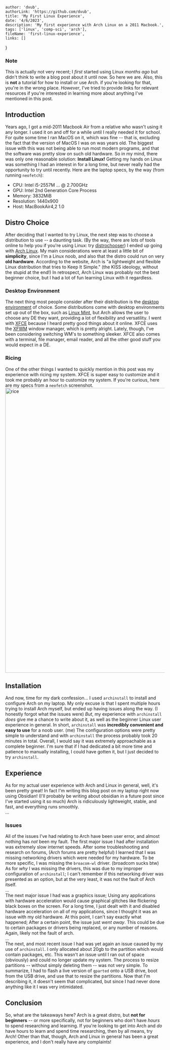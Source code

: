     author: 'dvub',
    authorLink: 'https://github.com/dvub',
    title: 'My First Linux Experience',
    date: '4/6/2023',
    description: 'My first experience with Arch Linux on a 2011 Macbook.',
    tags: ['linux', 'comp-sci', 'arch'],
    fileName: 'first-linux-experience',
    links: []
}

### Note
This is actually not very recent; I *first* started using Linux *months ago* but didn't think to write a blog post about it until now. So here we are.
Also, this is **not** a tutorial for how to install or use Arch. if you're looking for that, you're in the wrong place. *However*, I've tried to provide links for relevant resources if you're interested in learning more about anything I've mentioned in this post. 

## Introduction
Years ago, I got a mid-2011 Macbook Air from a relative who wasn't using it any longer. I used it on and off for a while until I really needed it for school. For quite some time I ran MacOS on it, which was fine -- that is, excluding the fact that the version of MacOS I was on was years old. The biggest issue with this was not being able to run most modern programs, and that the software was pretty slow on such old hardware. So in my mind, there was only one reasonable solution: **Install Linux!** Getting my hands on Linux was something I had an interest in for a long time, but never really had the opportunity to try until recently. Here are the laptop specs, by the way (from running `neofetch`): 
- CPU: Intel i5-2557M ... @ 2.700GHz
- GPU: Intel 2nd Generation Core Process
- Memory: 3832MiB
- Resolution: 1440x900
- Host: MacBookAir4,2 1.0
## Distro Choice
After deciding that I wanted to try Linux, the next step was to choose a distribution to use -- a daunting task. (By the way, there are lots of tools online to help you if you're using Linux: try [distrochooser](https://distrochooser.de/)) I ended up going with [Arch Linux](https://archlinux.org/). My main considerations were at least a little bit of **simplicity**, since I'm a Linux noob, and also that the distro could run on very **old hardware**. According to the website, Arch is "a lightweight and flexible Linux distribution that tries to Keep It Simple." (the KISS ideology, without the stupid at the end!) In retrospect, Arch Linux was probably not the best beginner choice, but I had a lot of fun learning Linux with it regardless. 

### Desktop Environment
The next thing most people consider after their distribution is the [desktop environment](https://en.wikipedia.org/wiki/Desktop_environment) of choice. Some distributions come with desktop environments set up out of the box, such as [Linux Mint](https://linuxmint.com/), but Arch allows the user to choose any DE they want, providing a lot of flexibility and versatility. I went with [XFCE](https://www.xfce.org/) because I heard pretty good things about it online. XFCE uses the [XFWM](https://docs.xfce.org/xfce/xfwm4/introduction) window manager, which is pretty alright. Lately, though, I've been considering switching WM's to something sleeker.  XFCE also comes with a terminal, file manager, email reader, and all the other good stuff you would expect in a DE. 
### Ricing
One of the other things I wanted to quickly mention in this post was my experience with ricing my system. XFCE is super easy to customize and it took me probably an hour to customize my system. If you're curious, here are my specs from a `neofetch` screenshot.
<Image src="/posts/first-linux-experience/rice.png" alt="rice" width="1440" height="900" />

## Installation
And now, time for my dark confession... I used `archinstall` to install and configure Arch on my laptop. My only excuse is that I spent multiple hours trying to install Arch myself, but ended up having issues along the way. (I honestly forgot what the issues were) *But*, my experience with `archinstall` *does* give me a chance to write about it, as well as the beginner Linux user experience in general. In short, `archinstall` was **incredibly convenient and easy to use** for a noob user. (me) The configuration options were pretty simple to understand and with `archinstall` the process probably took 20 minutes in total. Overall, I would say it was extremely approachable as a complete beginner. I'm sure that if I had dedicated a bit more time and patience to manually installing, I could have gotten it, but I just decided to try `archinstall`. 

## Experience
As for my actual user experience with Arch and Linux in general, well, it's been pretty great! In fact I'm writing this blog post on my laptop right now using Obsidian! (I'll probably be writing about obsidian in a future post since I've started using it so much) Arch is ridiculously lightweight, stable, and fast, and everything runs smoothly.
<br/>...<br/>

### Issues
All of the issues I've had relating to Arch have been user error, and almost nothing has *not* been my fault. The first major issue I had after installation was extremely slow internet speeds. After some troubleshooting and research on forums, (Arch forums are pretty helpful) I learned that I was missing networking drivers which were needed for my hardware. To be more specific, I was missing the `broacom-wl` driver. (broadcom sucks btw) As for *why* I was missing the drivers, this was due to my improper configuration of `archinstall`; I can't remember if this networking driver was presented as an option, but at the very least, it was not the fault of Arch itself.
<br/>...<br/>
The next major issue I had was a graphics issue; Using any applications with hardware acceleration would cause graphical glitches like flickering black boxes on the screen. For a long time, I just dealt with it and disabled hardware acceleration on all of my applications, since I thought it was an issue with my old hardware. At this point, I can't say exactly what happened; After a certain point, the issue just *went away*. This could be due to certain packages or drivers being replaced, or any number of reasons. Again, likely not the fault of arch.
<br/>...<br/>
The next, and most recent issue I had was yet again an issue caused by my use of `archinstall`. I only allocated about 20gb to the partition which would contain packages, etc. This wasn't an issue until I ran out of space (obviously) and could no longer update my system. The process to resize partitions -- without simply deleting them -- was not very simple. To summarize, I had to flash a live version of `gparted` onto a USB drive, boot from the USB drive, and use that to resize the partitions. Now that I'm describing it, it doesn't seem that complicated, but since I had never done anything like it I was very intimidated.

## Conclusion
So, what are the takeaways here? Arch is a great distro, but **not for beginners** -- or more specifically, not for beginners who don't have *hours* to spend researching and learning. If you're looking to get into Arch and *do* have hours to learn and spend time researching, then by all means, try Arch! Other than that, though, Arch and Linux in general has been a great experience, and I don't really have any complaints!

